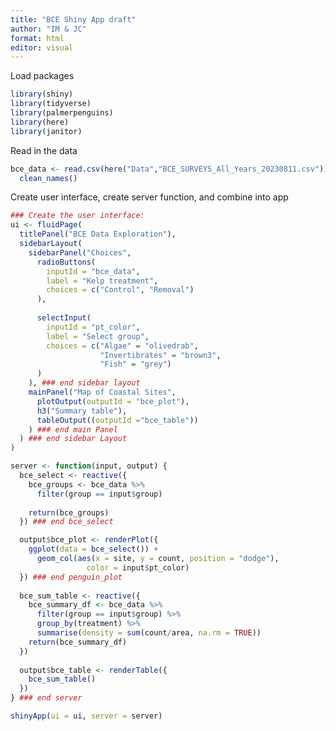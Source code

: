 ```yaml
---
title: "BCE Shiny App draft"
author: "IM & JC"
format: html
editor: visual
---
```


Load packages 
```r
library(shiny)
library(tidyverse)
library(palmerpenguins)
library(here)
library(janitor)
```

Read in the data
```r
bce_data <- read.csv(here("Data","BCE_SURVEYS_All_Years_20230811.csv")) %>%
  clean_names() 

```


Create user interface, create server function, and combine into app
```r

### Create the user interface:
ui <- fluidPage(
  titlePanel("BCE Data Exploration"),
  sidebarLayout(
    sidebarPanel("Choices",
      radioButtons(
        inputId = "bce_data",
        label = "Kelp treatment", 
        choices = c("Control", "Removal")
      ),
      
      selectInput(
        inputId = "pt_color",
        label = "Select group",
        choices = c("Algae" = "olivedrab",
                    "Invertibrates" = "brown3",
                    "Fish" = "grey")
      )
    ), ### end sidebar layout
    mainPanel("Map of Coastal Sites",
      plotOutput(outputId = "bce_plot"),
      h3("Summary table"),
      tableOutput((outputId ="bce_table"))
    ) ### end main Panel
  ) ### end sidebar Layout
)

server <- function(input, output) {
  bce_select <- reactive({
    bce_groups <- bce_data %>%
      filter(group == input$group)
      
    return(bce_groups)
  }) ### end bce_select

  output$bce_plot <- renderPlot({
    ggplot(data = bce_select()) +
      geom_col(aes(x = site, y = count, position = "dodge"),
                 color = input$pt_color)
  }) ### end penguin_plot
  
  bce_sum_table <- reactive({
    bce_summary_df <- bce_data %>%
      filter(group == input$group) %>%
      group_by(treatment) %>%
      summarise(density = sum(count/area, na.rm = TRUE))
    return(bce_summary_df)
  })
  
  output$bce_table <- renderTable({
    bce_sum_table()
  })
} ### end server

shinyApp(ui = ui, server = server)



```
















